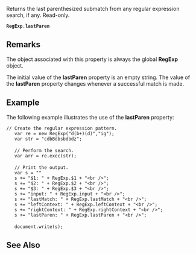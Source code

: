 Returns the last parenthesized submatch from any regular expression search, if any. Read-only.

 '''RegExp'''.'''lastParen'''

==Remarks==
The object associated with this property is always the global '''RegExp''' object.

The initial value of the '''lastParen''' property is an empty string. The value of the '''lastParen''' property changes whenever a successful match is made.


==Example==
The following example illustrates the use of the '''lastParen''' property:

 // Create the regular expression pattern.
    var re = new RegExp("d(b+)(d)","ig");
    var str = "cdbBdbsbdbdz";
 
    // Perform the search.
    var arr = re.exec(str);
 
    // Print the output.
    var s = "" 
    s += "$1: " + RegExp.$1 + "&lt;br /&gt;";
    s += "$2: " + RegExp.$2 + "&lt;br /&gt;";
    s += "$3: " + RegExp.$3 + "&lt;br /&gt;";
    s += "input: " + RegExp.input + "&lt;br /&gt;";
    s += "lastMatch: " + RegExp.lastMatch + "&lt;br /&gt;";
    s += "leftContext: " + RegExp.leftContext + "&lt;br /&gt;";
    s += "rightContext: " + RegExp.rightContext + "&lt;br /&gt;"; 
    s += "lastParen: " + RegExp.lastParen + "&lt;br /&gt;";
 
    document.write(s);

==See Also==

              

              

              

              

              

              

              

